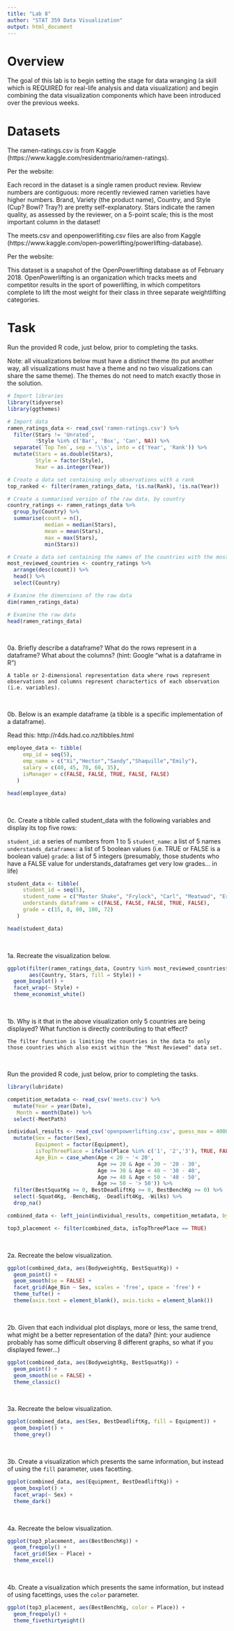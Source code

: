 ```yaml
---
title: "Lab 8"
author: "STAT 359 Data Visualization"
output: html_document
---
```


# Overview

The goal of this lab is to begin setting the stage for data wranging (a skill which is REQUIRED for real-life analysis and data visualization) and begin combining the data visualization components which have been introduced over the previous weeks.

# Datasets 

The ramen-ratings.csv is from Kaggle (https://www.kaggle.com/residentmario/ramen-ratings).

Per the website: 

Each record in the dataset is a single ramen product review. Review numbers are contiguous: more recently reviewed ramen varieties have higher numbers. Brand, Variety (the product name), Country, and Style (Cup? Bowl? Tray?) are pretty self-explanatory. Stars indicate the ramen quality, as assessed by the reviewer, on a 5-point scale; this is the most important column in the dataset!

The meets.csv and openpowerlifiting.csv files are also from Kaggle (https://www.kaggle.com/open-powerlifting/powerlifting-database). 

Per the website: 

This dataset is a snapshot of the OpenPowerlifting database as of February 2018. OpenPowerlifting is an organization which tracks meets and competitor results in the sport of powerlifting, in which competitors complete to lift the most weight for their class in three separate weightlifting categories.

# Task

Run the provided R code, just below, prior to completing the tasks.

Note: all visualizations below must have a distinct theme (to put another way, all visualizations must have a theme and no two visualizations can share the same theme). The themes do not need to match exactly those in the solution.

```r
# Import libraries
library(tidyverse)
library(ggthemes)

# Import data
ramen_ratings_data <- read_csv('ramen-ratings.csv') %>% 
  filter(Stars != 'Unrated',
         !Style %in% c('Bar', 'Box', 'Can', NA)) %>% 
  separate(`Top Ten`, sep = '\\s', into = c('Year', 'Rank')) %>% 
  mutate(Stars = as.double(Stars),
         Style = factor(Style),
         Year = as.integer(Year)) 

# Create a data set containing only observations with a rank
top_ranked <- filter(ramen_ratings_data, !is.na(Rank), !is.na(Year))

# Create a summarised version of the raw data, by country
country_ratings <- ramen_ratings_data %>%
  group_by(Country) %>% 
  summarise(count = n(),
            median = median(Stars),
            mean = mean(Stars),
            max = max(Stars),
            min(Stars))

# Create a data set containing the names of the countries with the most reviews
most_reviewed_countries <- country_ratings %>% 
  arrange(desc(count)) %>% 
  head() %>% 
  select(Country)

# Examine the dimensions of the raw data
dim(ramen_ratings_data)

# Examine the raw data
head(ramen_ratings_data)
```

<br>

0a. Briefly describe a dataframe? What do the rows represent in a dataframe? What about the columns? (hint: Google "what is a dataframe in R")

`A table or 2-dimensional representation data where rows represent observations and columns represent charactertics of each observation (i.e. variables).`

<br>

0b. Below is an example dataframe (a tibble is a specific implementation of a dataframe).

Read this: http://r4ds.had.co.nz/tibbles.html

```r
employee_data <- tibble(
     emp_id = seq(5), 
     emp_name = c("Xi","Hector","Sandy","Shaquille","Emily"),
     salary = c(40, 45, 70, 60, 35), 
     isManager = c(FALSE, FALSE, TRUE, FALSE, FALSE)
   )

head(employee_data)
```

<br>

0c. Create a tibble called student_data with the following variables and display its top five rows:

`student_id`: a series of numbers from 1 to 5
`student_name`: a list of 5 names
`understands_dataframes`: a list of 5 boolean values (i.e. TRUE or FALSE is a boolean value)
`grade`: a list of 5 integers (presumably, those students who have a FALSE value for understands_dataframes get very low grades... in life)

```r
student_data <- tibble(
     student_id = seq(5), 
     student_name = c("Master Shake", "Frylock", "Carl", "Meatwad", "Err"),
     understands_dataframe = c(FALSE, FALSE, FALSE, TRUE, FALSE), 
     grade = c(15, 0, 80, 100, 72)
   )

head(student_data)
```

<br>

1a. Recreate the visualization below.

```r
ggplot(filter(ramen_ratings_data, Country %in% most_reviewed_countries$Country), 
       aes(Country, Stars, fill = Style)) +
  geom_boxplot() +
  facet_wrap(~ Style) +
  theme_economist_white()
```

<br>

1b. Why is it that in the above visualization only 5 countries are being displayed? What function is directly contributing to that effect?

`The filter function is limiting the countries in the data to only those countries which also exist within the "Most Reviewed" data set.`

<br>

Run the provided R code, just below, prior to completing the tasks. 

```r
library(lubridate)

competition_metadata <- read_csv('meets.csv') %>% 
  mutate(Year = year(Date),
   Month = month(Date)) %>% 
  select(-MeetPath)

individual_results <- read_csv('openpowerlifting.csv', guess_max = 40000) %>% 
  mutate(Sex = factor(Sex),
         Equipment = factor(Equipment),
         isTopThreePlace = ifelse(Place %in% c('1', '2','3'), TRUE, FALSE),
         Age_Bin = case_when(Age < 20 ~ '< 20',
                             Age >= 20 & Age < 30 ~ '20 - 30',
                             Age >= 30 & Age < 40 ~ '30 - 40',
                             Age >= 40 & Age < 50 ~ '40 - 50',
                             Age >= 50 ~ '> 50')) %>% 
  filter(BestSquatKg >= 0, BestDeadliftKg >= 0, BestBenchKg >= 0) %>% 
  select(-Squat4Kg, -Bench4Kg, -Deadlift4Kg, -Wilks) %>% 
  drop_na()

combined_data <- left_join(individual_results, competition_metadata, by = c('MeetID'))

top3_placement <- filter(combined_data, isTopThreePlace == TRUE)
```

<br>

2a. Recreate the below visualization. 

```r
ggplot(combined_data, aes(BodyweightKg, BestSquatKg)) +
  geom_point() +
  geom_smooth(se = FALSE) +
  facet_grid(Age_Bin ~ Sex, scales = 'free', space = 'free') +
  theme_tufte() +
  theme(axis.text = element_blank(), axis.ticks = element_blank())
```

<br>

2b. Given that each individual plot displays, more or less, the same trend, what might be a better representation of the data? (hint: your audience probably has some difficult observing 8 different graphs, so what if you displayed fewer...)

```r
ggplot(combined_data, aes(BodyweightKg, BestSquatKg)) +
  geom_point() +
  geom_smooth(se = FALSE) +
  theme_classic()
```

<br>

3a. Recreate the below visualization.

```r
ggplot(combined_data, aes(Sex, BestDeadliftKg, fill = Equipment)) + 
  geom_boxplot() +
  theme_grey()
```

<br>

3b. Create a visualization which presents the same information, but instead of using the `fill` parameter, uses facetting.

```r
ggplot(combined_data, aes(Equipment, BestDeadliftKg)) + 
  geom_boxplot() +
  facet_wrap(~ Sex) +
  theme_dark()
```

<br>

4a. Recreate the below visualization.

```r
ggplot(top3_placement, aes(BestBenchKg)) +
  geom_freqpoly() +
  facet_grid(Sex ~ Place) +
  theme_excel()
```

<br>

4b. Create a visualization which presents the same information, but instead of using facettings, uses the `color` parameter.

```r
ggplot(top3_placement, aes(BestBenchKg, color = Place)) +
  geom_freqpoly() +
  theme_fivethirtyeight()
```